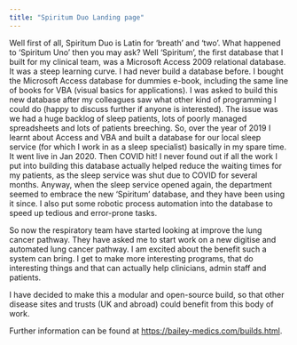 ```yaml
---
title: "Spiritum Duo Landing page"
---
```


Well first of all, Spiritum Duo is Latin for ‘breath’ and ‘two’. What happened to ‘Spiritum Uno’ then you may ask? Well ‘Spiritum’, the first database that I built for my clinical team, was a Microsoft Access 2009 relational database. It was a steep learning curve. I had never build a database before. I bought the Microsoft Access database for dummies e-book, including the same line of books for VBA (visual basics for applications). I was asked to build this new database after my colleagues saw what other kind of programming I could do (happy to discuss further if anyone is interested). The issue was we had a huge backlog of sleep patients, lots of poorly managed spreadsheets and lots of patients breeching. So, over the year of 2019 I learnt about Access and VBA and built a database for our local sleep service (for which I work in as a sleep specialist) basically in my spare time. It went live in Jan 2020. Then COVID hit! I never found out if all the work I put into building this database actually helped reduce the waiting times for my patients, as the sleep service was shut due to COVID for several months. Anyway, when the sleep service opened again, the department seemed to embrace the new ‘Spiritum’ database, and they have been using it since. I also put some robotic process automation into the database to speed up tedious and error-prone tasks.

So now the respiratory team have started looking at improve the lung cancer pathway. They have asked me to start work on a new digitise and automated lung cancer pathway. I am excited about the benefit such a system can bring. I get to make more interesting programs, that do interesting things and that can actually help clinicians, admin staff and patients.

I have decided to make this a modular and open-source build, so that other disease sites and trusts (UK and abroad) could benefit from this body of work.

Further information can be found at [https://bailey-medics.com/builds.html](https://bailey-medics.com/builds.html).